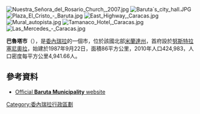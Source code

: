 {{coord|10|25|N|066|52|W|region:VE_type:city|display=title}}

[[Image:Nuestra_Señora_del_Rosario_Church,_2007.jpg|right]]
[[Image:Baruta´s_city_hall.JPG|thumb]]
[[Image:Plaza_El_Cristo_-_Baruta.jpg|thumb]]
[[Image:East_Highway,_Caracas.jpg|thumb]]
[[Image:Mural_autopista.jpg|thumb]]
[[Image:Tamanaco_Hotel,_Caracas.jpg|thumb]]
[[Image:Las_Mercedes_-_Caracas.jpg|thumb]]

'''巴魯塔市'''（{{lang-es|Municipio Baruta}}），是[[委內瑞拉|委內瑞拉]]的一個市，位於該國北部[[米蘭達州|米蘭達州]]，首府設於[[努斯特拉塞尼奧拉_(委內瑞拉)|努斯特拉塞尼奧拉]]，始建於1987年9月22日，面積86平方公里，2010年人口424,983，人口密度每平方公里4,941.66人。

==參考資料==
* [https://web.archive.org/web/20060215121807/http://www.baruta.gov.ve/ Official '''Baruta Municipality''' website]

{{Venezuela-geo-stub}}
[[Category:委內瑞拉行政區劃|Category:委內瑞拉行政區劃]]
